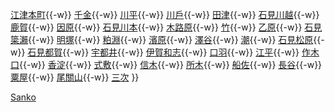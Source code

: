 {{鐵道路線
|模板名稱 = 三江線
|名稱 = [[File:JR logo (west).svg|25px|西日本旅客鐵道|link=西日本旅客鐵道]] [[三江線]]（江之川鐵道、[[廢線]]） [[File:JRW san-F.svg|20px]]
|代表色 = #00b2e5
|背景色 = #DDDDDD
|車站列表 = [[江津站 (日本)|江津]]{{-w}} [[江津本町站|江津本町]]{{-w}} [[千金站|千金]]{{-w}} [[川平站|川平]]{{-w}} [[川戶站|川戶]]{{-w}} [[田津站|田津]]{{-w}} [[石見川越站|石見川越]]{{-w}} [[鹿賀站|鹿賀]]{{-w}} [[因原站|因原]]{{-w}} [[石見川本站|石見川本]]{{-w}} [[木路原站|木路原]]{{-w}} [[竹站|竹]]{{-w}} [[乙原站 (島根縣)|乙原]]{{-w}} [[石見簗瀨站|石見簗瀨]]{{-w}} [[明塚站|明塚]]{{-w}} [[粕淵站|粕淵]]{{-w}} [[濱原站|濱原]]{{-w}} [[澤谷站|澤谷]]{{-w}} [[潮站|潮]]{{-w}} [[石見松原站|石見松原]]{{-w}} [[石見都賀站|石見都賀]]{{-w}} [[宇都井站|宇都井]]{{-w}} [[伊賀和志站|伊賀和志]]{{-w}} [[口羽站|口羽]]{{-w}} [[江平站|江平]]{{-w}} [[作木口站|作木口]]{{-w}} [[香淀站|香淀]]{{-w}} [[式敷站|式敷]]{{-w}} [[信木站|信木]]{{-w}} [[所木站|所木]]{{-w}} [[船佐站|船佐]]{{-w}} [[長谷站 (廣島縣)|長谷]]{{-w}} [[粟屋站|粟屋]]{{-w}} [[尾關山站|尾關山]]{{-w}} [[三次站|三次]]
}}<noinclude>
[[Category:西日本旅客鐵道路線模板|Sanko]]
</noinclude>